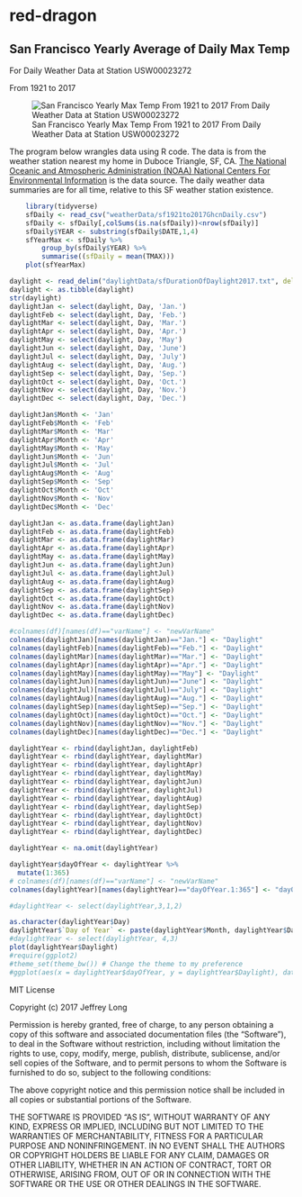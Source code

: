 # red-dragon

## San Francisco Yearly Average of Daily Max Temp 

For Daily Weather Data at Station USW00023272

From 1921 to 2017 

![San Francisco Yearly Max Temp From 1921 to 2017 From Daily Weather Data at Station USW00023272](sfYealyMaxDailyTemp.png)

The program below wrangles data using R code. The data is from the weather station nearest my home in Duboce Triangle, SF, CA. [The National Oceanic and Atmospheric Administration (NOAA) National Centers For Environmental Information](https://www.ncdc.noaa.gov/) is the data source. The daily weather data summaries are for all time, relative to this SF weather station existence.

```r
    library(tidyverse)
    sfDaily <- read_csv("weatherData/sf1921to2017GhcnDaily.csv")
    sfDaily <- sfDaily[,colSums(is.na(sfDaily))<nrow(sfDaily)]
    sfDaily$YEAR <- substring(sfDaily$DATE,1,4)
    sfYearMax <- sfDaily %>%
        group_by(sfDaily$YEAR) %>%
        summarise((sfDaily = mean(TMAX)))
    plot(sfYearMax)
```

```r
daylight <- read_delim("daylightData/sfDurationOfDaylight2017.txt", delim = "\t")
daylight <- as.tibble(daylight)
str(daylight)
daylightJan <- select(daylight, Day, 'Jan.')
daylightFeb <- select(daylight, Day, 'Feb.')
daylightMar <- select(daylight, Day, 'Mar.')
daylightApr <- select(daylight, Day, 'Apr.')
daylightMay <- select(daylight, Day, 'May')
daylightJun <- select(daylight, Day, 'June')
daylightJul <- select(daylight, Day, 'July')
daylightAug <- select(daylight, Day, 'Aug.')
daylightSep <- select(daylight, Day, 'Sep.')
daylightOct <- select(daylight, Day, 'Oct.')
daylightNov <- select(daylight, Day, 'Nov.')
daylightDec <- select(daylight, Day, 'Dec.')

daylightJan$Month <- 'Jan'
daylightFeb$Month <- 'Feb'
daylightMar$Month <- 'Mar'
daylightApr$Month <- 'Apr'
daylightMay$Month <- 'May'
daylightJun$Month <- 'Jun'
daylightJul$Month <- 'Jul'
daylightAug$Month <- 'Aug'
daylightSep$Month <- 'Sep'
daylightOct$Month <- 'Oct'
daylightNov$Month <- 'Nov'
daylightDec$Month <- 'Dec'

daylightJan <- as.data.frame(daylightJan)
daylightFeb <- as.data.frame(daylightFeb)
daylightMar <- as.data.frame(daylightMar)
daylightApr <- as.data.frame(daylightApr)
daylightMay <- as.data.frame(daylightMay)
daylightJun <- as.data.frame(daylightJun)
daylightJul <- as.data.frame(daylightJul)
daylightAug <- as.data.frame(daylightAug)
daylightSep <- as.data.frame(daylightSep)
daylightOct <- as.data.frame(daylightOct)
daylightNov <- as.data.frame(daylightNov)
daylightDec <- as.data.frame(daylightDec)

#colnames(df)[names(df)=="varName"] <- "newVarName"
colnames(daylightJan)[names(daylightJan)=="Jan."] <- "Daylight"
colnames(daylightFeb)[names(daylightFeb)=="Feb."] <- "Daylight"
colnames(daylightMar)[names(daylightMar)=="Mar."] <- "Daylight"
colnames(daylightApr)[names(daylightApr)=="Apr."] <- "Daylight"
colnames(daylightMay)[names(daylightMay)=="May"] <- "Daylight"
colnames(daylightJun)[names(daylightJun)=="June"] <- "Daylight"
colnames(daylightJul)[names(daylightJul)=="July"] <- "Daylight"
colnames(daylightAug)[names(daylightAug)=="Aug."] <- "Daylight"
colnames(daylightSep)[names(daylightSep)=="Sep."] <- "Daylight"
colnames(daylightOct)[names(daylightOct)=="Oct."] <- "Daylight"
colnames(daylightNov)[names(daylightNov)=="Nov."] <- "Daylight"
colnames(daylightDec)[names(daylightDec)=="Dec."] <- "Daylight"

daylightYear <- rbind(daylightJan, daylightFeb)
daylightYear <- rbind(daylightYear, daylightMar)
daylightYear <- rbind(daylightYear, daylightApr)
daylightYear <- rbind(daylightYear, daylightMay)
daylightYear <- rbind(daylightYear, daylightJun)
daylightYear <- rbind(daylightYear, daylightJul)
daylightYear <- rbind(daylightYear, daylightAug)
daylightYear <- rbind(daylightYear, daylightSep)
daylightYear <- rbind(daylightYear, daylightOct)
daylightYear <- rbind(daylightYear, daylightNov)
daylightYear <- rbind(daylightYear, daylightDec)

daylightYear <- na.omit(daylightYear)

daylightYear$dayOfYear <- daylightYear %>%
  mutate(1:365)
# colnames(df)[names(df)=="varName"] <- "newVarName"
colnames(daylightYear)[names(daylightYear)=="dayOfYear.1:365"] <- "dayOfYear"

#daylightYear <- select(daylightYear,3,1,2)

as.character(daylightYear$Day)
daylightYear$`Day of Year` <- paste(daylightYear$Month, daylightYear$Day)
#daylightYear <- select(daylightYear, 4,3)
plot(daylightYear$Daylight)
#require(ggplot2)
#theme_set(theme_bw()) # Change the theme to my preference
#ggplot(aes(x = daylightYear$dayOfYear, y = daylightYear$Daylight), data = daylightYear) + geom_point()
```


MIT License

Copyright (c) 2017 Jeffrey Long

Permission is hereby granted, free of charge, to any person obtaining a copy
of this software and associated documentation files (the "Software"), to deal
in the Software without restriction, including without limitation the rights
to use, copy, modify, merge, publish, distribute, sublicense, and/or sell
copies of the Software, and to permit persons to whom the Software is
furnished to do so, subject to the following conditions:

The above copyright notice and this permission notice shall be included in all
copies or substantial portions of the Software.

THE SOFTWARE IS PROVIDED "AS IS", WITHOUT WARRANTY OF ANY KIND, EXPRESS OR
IMPLIED, INCLUDING BUT NOT LIMITED TO THE WARRANTIES OF MERCHANTABILITY,
FITNESS FOR A PARTICULAR PURPOSE AND NONINFRINGEMENT. IN NO EVENT SHALL THE
AUTHORS OR COPYRIGHT HOLDERS BE LIABLE FOR ANY CLAIM, DAMAGES OR OTHER
LIABILITY, WHETHER IN AN ACTION OF CONTRACT, TORT OR OTHERWISE, ARISING FROM,
OUT OF OR IN CONNECTION WITH THE SOFTWARE OR THE USE OR OTHER DEALINGS IN THE
SOFTWARE.
